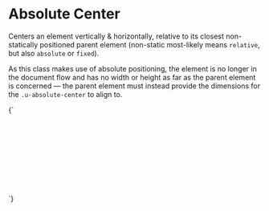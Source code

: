 
<Meta title="Utilities/absolute center" />

# Absolute Center

Centers an element vertically & horizontally, relative to its closest non-statically positioned parent element (non-static most-likely means `relative`, but also `absolute` or `fixed`).

As this class makes use of absolute positioning, the element is no longer in the document flow and has no width or height as far as the parent element is concerned — the parent element must instead provide the dimensions for the `.u-absolute-center` to align to.

<Canvas>
  <Story name="Absolute center">
    {`
      <div class="u-bg--brand-2" style="min-height: 10rem; position: relative">
        <div class="u-absolute-center">This element is exactly centered within the parent element</div>
      </div>
    `}
  </Story>
</Canvas>

